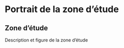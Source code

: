 # Portrait de la zone d'étude {#portrait}

## Zone d'étude

Description et figure de la zone d'étude
